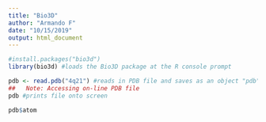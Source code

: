 ```yaml
---
title: "Bio3D"
author: "Armando F"
date: "10/15/2019"
output: html_document
---
```


```r
#install.packages("bio3d")
library(bio3d) #loads the Bio3D package at the R console prompt
```

```r
pdb <- read.pdb("4q21") #reads in PDB file and saves as an object "pdb"
##   Note: Accessing on-line PDB file
pdb #prints file onto screen
```
```r
pdb$atom
```
